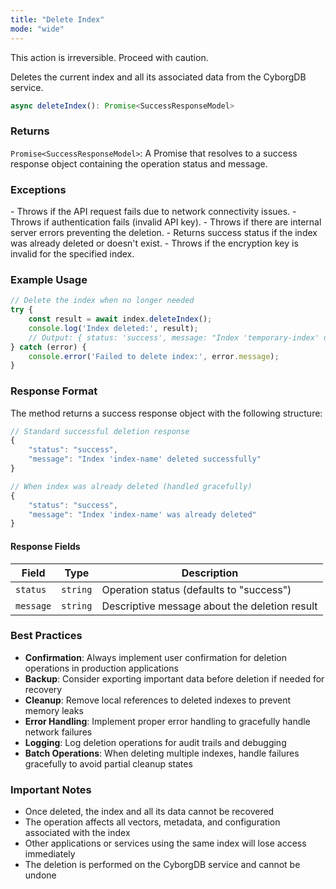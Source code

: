 ```yaml
---
title: "Delete Index"
mode: "wide"
---
```


<Warning>This action is irreversible. Proceed with caution.</Warning>

Deletes the current index and all its associated data from the CyborgDB service.

```typescript
async deleteIndex(): Promise<SuccessResponseModel>
```

### Returns

`Promise<SuccessResponseModel>`: A Promise that resolves to a success response object containing the operation status and message.

### Exceptions

<AccordionGroup>
    <Accordion title="Error">
        - Throws if the API request fails due to network connectivity issues.
        - Throws if authentication fails (invalid API key).
        - Throws if there are internal server errors preventing the deletion.
    </Accordion>
    <Accordion title="Index Errors">
        - Returns success status if the index was already deleted or doesn't exist.
        - Throws if the encryption key is invalid for the specified index.
    </Accordion>
</AccordionGroup>

### Example Usage

```typescript
// Delete the index when no longer needed
try {
    const result = await index.deleteIndex();
    console.log('Index deleted:', result);
    // Output: { status: 'success', message: "Index 'temporary-index' deleted successfully" }
} catch (error) {
    console.error('Failed to delete index:', error.message);
}
```

### Response Format

The method returns a success response object with the following structure:

```typescript
// Standard successful deletion response
{
    "status": "success",
    "message": "Index 'index-name' deleted successfully"
}

// When index was already deleted (handled gracefully)
{
    "status": "success", 
    "message": "Index 'index-name' was already deleted"
}
```

#### Response Fields

| Field | Type | Description |
|-------|------|-------------|
| `status` | `string` | Operation status (defaults to "success") |
| `message` | `string` | Descriptive message about the deletion result |

### Best Practices

- **Confirmation**: Always implement user confirmation for deletion operations in production applications
- **Backup**: Consider exporting important data before deletion if needed for recovery
- **Cleanup**: Remove local references to deleted indexes to prevent memory leaks
- **Error Handling**: Implement proper error handling to gracefully handle network failures
- **Logging**: Log deletion operations for audit trails and debugging
- **Batch Operations**: When deleting multiple indexes, handle failures gracefully to avoid partial cleanup states

### Important Notes

- Once deleted, the index and all its data cannot be recovered
- The operation affects all vectors, metadata, and configuration associated with the index
- Other applications or services using the same index will lose access immediately
- The deletion is performed on the CyborgDB service and cannot be undone
